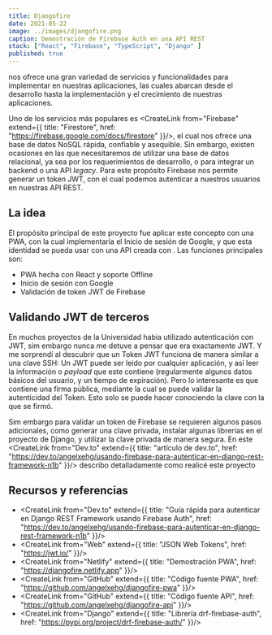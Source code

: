 ```yaml
---
title: Djangofire
date: 2021-05-22
image: ../images/djangofire.png
caption: Demostración de Firebase Auth en una API REST
stack: ["React", "Firebase", "TypeScript", "Django" ]
published: true
---
```


<CreateLink from="Firebase"/> nos ofrece una gran variedad de servicios y funcionalidades para implementar en nuestras aplicaciones, las cuales abarcan desde el desarrollo hasta la implementación y el crecimiento de nuestras aplicaciones.

Uno de los servicios más populares es <CreateLink from="Firebase" extend={{
  title: "Firestore",
  href: "https://firebase.google.com/docs/firestore"
}}/>, el cual nos ofrece una base de datos NoSQL rápida, confiable y asequible. Sin embargo, existen ocasiones en las que necesitaremos de utilizar una base de datos relacional, ya sea por los requerimientos de desarrollo, o para integrar un backend o una API *legacy*. Para este propósito Firebase nos permite generar un token JWT, con el cual podemos autenticar a nuestros usuarios en nuestras API REST.

## La idea

El propósito principal de este proyecto fue aplicar este concepto con una PWA, con la cual implementaría el Inicio de sesión de Google, y que esta identidad se pueda usar con una API creada con <CreateLink from="Django"/>. Las funciones principales son:

- PWA hecha con React y soporte Offline
- Inicio de sesión con Google
- Validación de token JWT de Firebase

## Validando JWT de terceros

En muchos proyectos de la Universidad habia utilizado autenticación con JWT, sim embargo nunca me detuve a pensar que era exactamente JWT. Y me sorprendí al descubrir que un Token JWT funciona de manera similar a una clave SSH: Un JWT puede ser leido por cualquier aplicación, y así leer la información o *payload* que este contiene (regularmente algunos datos básicos del usuario, y un tiempo de expiración). Pero lo interesante es que contiene una firma pública, mediante la cual se puede validar la autenticidad del Token. Esto solo se puede hacer conociendo la clave con la que se firmó.

Sim embargo para validar un token de Firebase se requieren algunos pasos adicionales, como generar una clave privada, instalar algunas librerías en el proyecto de Django, y utilizar la clave privada de manera segura. En este <CreateLink from="Dev.to" extend={{
  title: "artículo de dev.to",
  href: "https://dev.to/angelxehg/usando-firebase-para-autenticar-en-django-rest-framework-n1b"
}}/> describo detalladamente como realicé este proyecto

## Recursos y referencias

- <CreateLink from="Dev.to" extend={{
  title: "Guía rápida para autenticar en Django REST Framework usando Firebase Auth",
  href: "https://dev.to/angelxehg/usando-firebase-para-autenticar-en-django-rest-framework-n1b"
}}/>
- <CreateLink from="Web" extend={{
  title: "JSON Web Tokens",
  href: "https://jwt.io/"
}}/>
- <CreateLink from="Netlify" extend={{
  title: "Demostración PWA",
  href: "https://djangofire.netlify.app"
}}/>
- <CreateLink from="GitHub" extend={{
  title: "Código fuente PWA",
  href: "https://github.com/angelxehg/djangofire-pwa"
}}/>
- <CreateLink from="GitHub" extend={{
  title: "Código fuente API",
  href: "https://github.com/angelxehg/djangofire-api"
}}/>
- <CreateLink from="Django" extend={{
  title: "Librería drf-firebase-auth",
  href: "https://pypi.org/project/drf-firebase-auth/"
}}/>
